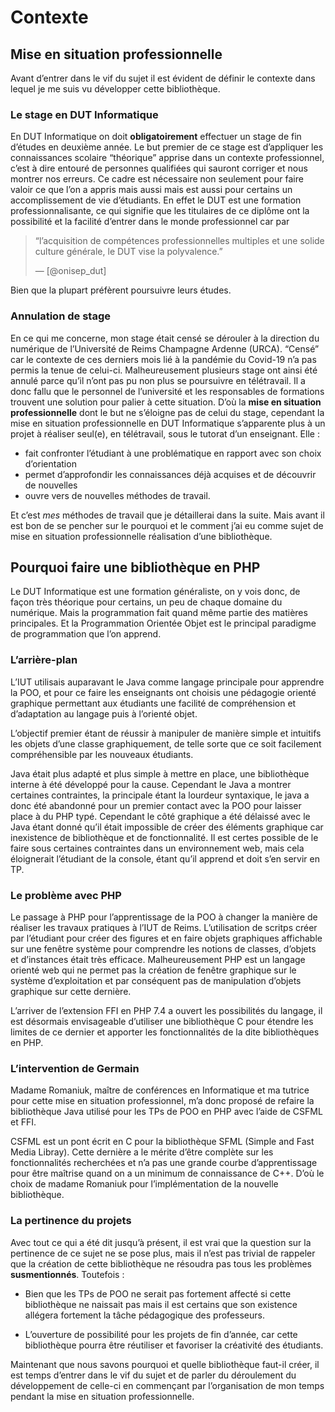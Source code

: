 # Contexte {#context}

## Mise en situation professionnelle

Avant d'entrer dans le vif du sujet il est évident de définir le contexte dans lequel je me suis vu développer cette bibliothèque.

### Le stage en DUT Informatique

En DUT Informatique on doit **obligatoirement** effectuer un stage de fin d'études en deuxième année. Le but premier de ce stage est d'appliquer les connaissances scolaire "théorique" apprise dans un contexte professionnel, c'est à dire entouré de personnes qualifiées qui sauront corriger et nous montrer nos erreurs. Ce cadre est nécessaire non seulement pour faire valoir ce que l'on a appris mais aussi mais est aussi pour certains un accomplissement de vie d'étudiants. En effet le DUT est une formation professionnalisante, ce qui signifie que les titulaires de ce diplôme ont la possibilité et la facilité d'entrer dans le monde professionnel car par 

> "l'acquisition de compétences professionnelles multiples et une solide culture générale, le DUT vise la polyvalence."
> 
> --- [@onisep_dut]

Bien que la plupart préfèrent poursuivre leurs études.

### Annulation de stage

En ce qui me concerne, mon stage était censé se dérouler à la direction du numérique de l'Université de Reims Champagne Ardenne (URCA). "Censé" car le contexte de ces derniers mois lié à la pandémie du Covid-19 n'a pas permis la tenue de celui-ci. Malheureusement plusieurs stage ont ainsi été annulé parce qu'il n'ont pas pu non plus se poursuivre en télétravail. Il a donc fallu que le personnel de l'université et les responsables de formations trouvent une solution pour palier à cette situation. D'où la **mise en situation professionnelle** dont le but ne s'éloigne pas de celui du stage, cependant la mise en situation professionnelle en DUT Informatique s'apparente plus à un projet à réaliser seul(e), en télétravail, sous le tutorat d'un enseignant. Elle :

- fait confronter l'étudiant à une problématique en rapport avec son choix d'orientation
- permet d'approfondir les connaissances déjà acquises et de découvrir de nouvelles
- ouvre vers de nouvelles méthodes de travail.

Et c'est *mes* méthodes de travail que je détaillerai dans la suite. Mais avant il est bon de se pencher sur le pourquoi et le comment j'ai eu comme sujet de mise en situation professionnelle réalisation d'une bibliothèque.

## Pourquoi faire une bibliothèque en PHP

Le DUT Informatique est une formation généraliste, on y vois donc, de façon très théorique pour certains, un peu de chaque domaine du numérique. Mais la programmation fait quand même partie des matières principales. Et la Programmation  Orientée Objet est le principal paradigme de programmation que l'on apprend.

### L’arrière-plan

L'IUT utilisais auparavant le Java comme langage principale pour apprendre la POO, et pour ce faire les enseignants ont choisis une pédagogie orienté graphique permettant aux étudiants une facilité de compréhension et d'adaptation au langage puis à l'orienté objet.

L'objectif premier étant de réussir à manipuler de manière simple et intuitifs les objets d'une classe graphiquement, de telle sorte que ce soit facilement compréhensible par les nouveaux étudiants.

Java était plus adapté et plus simple à mettre en place, une bibliothèque interne à été développé pour la cause. Cependant le Java a montrer certaines contraintes, la principale étant la lourdeur syntaxique, le java a donc été abandonné pour un premier contact avec la POO pour laisser place à du PHP typé. Cependant le côté graphique a été délaissé avec le Java étant donné qu'il était impossible de créer des éléments graphique car inexistence de bibliothèque et de fonctionnalité. Il est certes possible de le faire sous certaines contraintes dans un environnement web, mais cela éloignerait l'étudiant de la console, étant qu'il apprend et doit s'en servir en TP.

### Le problème avec PHP

Le passage à PHP pour l'apprentissage de la POO à changer la manière de réaliser les travaux pratiques à l'IUT de Reims. L'utilisation de scritps créer par l'étudiant pour créer des figures et en faire objets graphiques affichable sur une fenêtre système pour comprendre les notions de classes, d'objets et d'instances était très efficace. Malheureusement PHP est un langage orienté web qui ne permet pas la création de fenêtre graphique sur le système d'exploitation et par conséquent pas de manipulation d'objets graphique sur cette dernière.

L'arriver de l’extension FFI en PHP 7.4 a ouvert les possibilités du langage, il est désormais envisageable d'utiliser une bibliothèque C pour étendre les limites de ce dernier et apporter les fonctionnalités de la dite bibliothèques en PHP.

### L'intervention de Germain

Madame Romaniuk, maître de conférences en Informatique et ma tutrice pour cette mise en situation professionnel, m'a donc proposé de refaire la bibliothèque Java utilisé pour les TPs de POO en PHP avec l'aide de CSFML et FFI.

CSFML est un pont écrit en C pour la bibliothèque SFML (Simple and Fast Media Libray). Cette dernière a le mérite d'être complète sur les fonctionnalités recherchées et n'a pas une grande courbe d'apprentissage pour être maîtrise quand on a un minimum de connaissance de C++. D'où le choix de madame Romaniuk pour l'implémentation de la nouvelle bibliothèque.

### La pertinence du projets

Avec tout ce qui a été dit jusqu'à présent, il est vrai que la question sur la pertinence de ce sujet ne se pose plus, mais il n'est pas trivial de rappeler que la création de cette bibliothèque ne résoudra pas tous les problèmes **susmentionnés**. Toutefois :

- Bien que les TPs de POO ne serait pas fortement affecté si cette bibliothèque ne naissait pas mais il est certains que son existence allégera fortement la tâche pédagogique des professeurs.

- L'ouverture de possibilité pour les projets de fin d'année, car cette bibliothèque pourra être réutiliser et favoriser la créativité des étudiants.

Maintenant que nous savons pourquoi et quelle bibliothèque faut-il créer, il est temps d'entrer dans le vif du sujet et de parler du déroulement du développement de celle-ci en commençant par l'organisation de mon temps pendant la mise en situation professionnelle.
